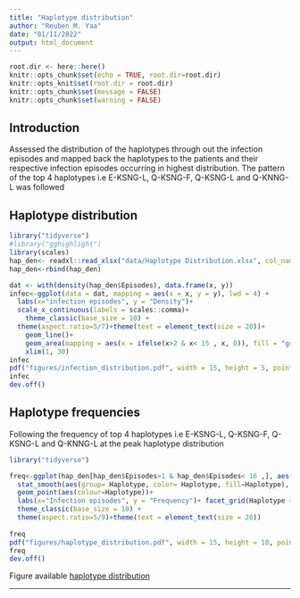 ```yaml
---
title: "Haplotype distribution"
author: "Reuben M. Yaa"
date: "01/11/2022"
output: html_document
---
```


```r
root.dir <- here::here()
knitr::opts_chunk$set(echo = TRUE, root.dir=root.dir)
knitr::opts_knit$set(root.dir = root.dir)
knitr::opts_chunk$set(message = FALSE)
knitr::opts_chunk$set(warning = FALSE)
```

## Introduction
Assessed the distribution of the haplotypes through out the infection episodes and mapped back the haplotypes to the patients and their respective infection episodes occurring in highest distribution. The pattern of the top 4 haplotypes i.e E-KSNG-L, Q-KSNG-F, Q-KSNG-L and Q-KNNG-L was followed

## Haplotype distribution
```r
library("tidyverse")
#library("gghighlight")
library(scales)
hap_den<- readxl::read_xlsx("data/Haplotype Distribution.xlsx", col_names = TRUE)
hap_den<-rbind(hap_den)

dat <- with(density(hap_den$Episodes), data.frame(x, y))
infec<-ggplot(data = dat, mapping = aes(x = x, y = y), lwd = 4) +
  labs(x="infection episodes", y = "Density")+
  scale_x_continuous(labels = scales::comma)+
    theme_classic(base_size = 10) +
  theme(aspect.ratio=5/7)+theme(text = element_text(size = 20))+
    geom_line()+
    geom_area(mapping = aes(x = ifelse(x>2 & x< 15 , x, 0)), fill = "grey") +
    xlim(1, 30)
infec
pdf("figures/infection_distribution.pdf", width = 15, height = 5, pointsize=100)#save as pdf file
infec
dev.off()
```

## Haplotype frequencies
Following the frequency of top 4 haplotypes i.e E-KSNG-L, Q-KSNG-F, Q-KSNG-L and Q-KNNG-L at the peak haplotype distribution
```r
library("tidyverse")

freq<-ggplot(hap_den[hap_den$Episodes>1 & hap_den$Episodes< 16 ,], aes(y= Frequency, x=Episodes)) +
  stat_smooth(aes(group= Haplotype, color= Haplotype, fill=Haplotype), method="loess", size=1, formula="y ~ log(x)", se=FALSE) +
  geom_point(aes(colour=Haplotype))+
  labs(x="Infection episodes", y = "Frequency")+ facet_grid(Haplotype ~ .)+
  theme_classic(base_size = 10) +
  theme(aspect.ratio=5/9)+theme(text = element_text(size = 20))
   
freq
pdf("figures/haplotype_distribution.pdf", width = 15, height = 10, pointsize=30)#save as pdf file
freq
dev.off()

```

Figure available [haplotype distribution](https://mangiruben.github.io/pfMSP1-Malaria/figures/haplotype_distribution.pdf)
<hr>
